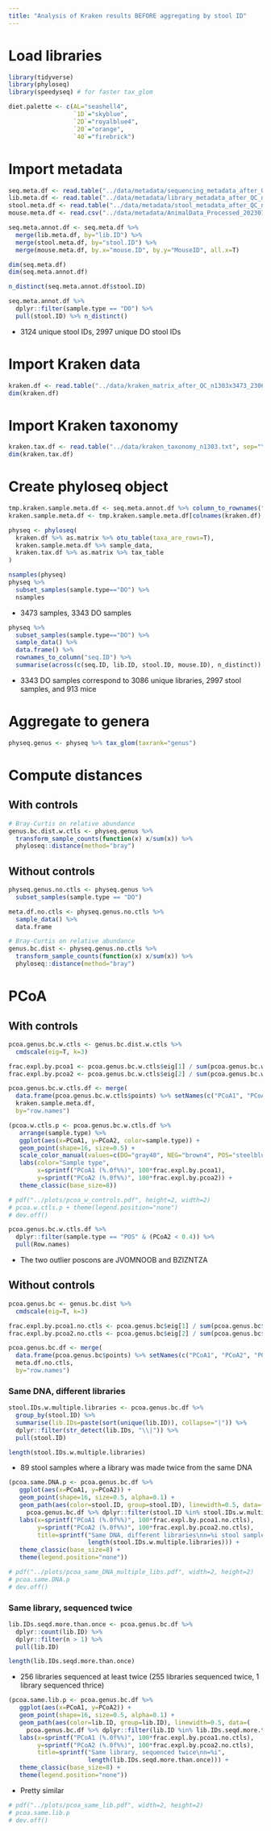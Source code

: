 ```yaml
---
title: "Analysis of Kraken results BEFORE aggregating by stool ID"
---
```


# Load libraries

```r
library(tidyverse)
library(phyloseq)
library(speedyseq) # for faster tax_glom

diet.palette <- c(AL="seashell4",
                  `1D`="skyblue",
                  `2D`="royalblue4",
                  `20`="orange",
                  `40`="firebrick")
```

# Import metadata

```r
seq.meta.df <- read.table("../data/metadata/sequencing_metadata_after_QC_n3473_230620.txt", sep="\t", header=T)
lib.meta.df <- read.table("../data/metadata/library_metadata_after_QC_n3213_230620.txt", sep="\t", header=T)
stool.meta.df <- read.table("../data/metadata/stool_metadata_after_QC_n3124_230620.txt", sep="\t", header=T)
mouse.meta.df <- read.csv("../data/metadata/AnimalData_Processed_20230712.csv")
```

```r
seq.meta.annot.df <- seq.meta.df %>%
  merge(lib.meta.df, by="lib.ID") %>%
  merge(stool.meta.df, by="stool.ID") %>% 
  merge(mouse.meta.df, by.x="mouse.ID", by.y="MouseID", all.x=T)

dim(seq.meta.df)
dim(seq.meta.annot.df)
```

```r
n_distinct(seq.meta.annot.df$stool.ID)

seq.meta.annot.df %>% 
  dplyr::filter(sample.type == "DO") %>% 
  pull(stool.ID) %>% n_distinct()
```

* 3124 unique stool IDs, 2997 unique DO stool IDs

# Import Kraken data

```r
kraken.df <- read.table("../data/kraken_matrix_after_QC_n1303x3473_230620.txt", sep="\t", header=T, row.names=1)
dim(kraken.df)
```

# Import Kraken taxonomy

```r
kraken.tax.df <- read.table("../data/kraken_taxonomy_n1303.txt", sep="\t", header=T, quote="", row.names=1)
dim(kraken.tax.df)
```

# Create phyloseq object

```r
tmp.kraken.sample.meta.df <- seq.meta.annot.df %>% column_to_rownames("seq.ID")
kraken.sample.meta.df <- tmp.kraken.sample.meta.df[colnames(kraken.df), ]

physeq <- phyloseq(
  kraken.df %>% as.matrix %>% otu_table(taxa_are_rows=T),
  kraken.sample.meta.df %>% sample_data,
  kraken.tax.df %>% as.matrix %>% tax_table
)
```

```r
nsamples(physeq)
physeq %>% 
  subset_samples(sample.type=="DO") %>% 
  nsamples
```

* 3473 samples, 3343 DO samples

```r
physeq %>% 
  subset_samples(sample.type=="DO") %>%
  sample_data() %>% 
  data.frame() %>% 
  rownames_to_column("seq.ID") %>% 
  summarise(across(c(seq.ID, lib.ID, stool.ID, mouse.ID), n_distinct))
```
* 3343 DO samples correspond to 3086 unique libraries, 2997 stool samples, and 913 mice

# Aggregate to genera

```r
physeq.genus <- physeq %>% tax_glom(taxrank="genus")
```

# Compute distances

## With controls

```r
# Bray-Curtis on relative abundance
genus.bc.dist.w.ctls <- physeq.genus %>%
  transform_sample_counts(function(x) x/sum(x)) %>%
  phyloseq::distance(method="bray")
```

## Without controls

```r
physeq.genus.no.ctls <- physeq.genus %>%
  subset_samples(sample.type == "DO")

meta.df.no.ctls <- physeq.genus.no.ctls %>% 
  sample_data() %>% 
  data.frame

# Bray-Curtis on relative abundance
genus.bc.dist <- physeq.genus.no.ctls %>%
  transform_sample_counts(function(x) x/sum(x)) %>%
  phyloseq::distance(method="bray")
```

# PCoA

## With controls

```r
pcoa.genus.bc.w.ctls <- genus.bc.dist.w.ctls %>% 
  cmdscale(eig=T, k=3)

frac.expl.by.pcoa1 <- pcoa.genus.bc.w.ctls$eig[1] / sum(pcoa.genus.bc.w.ctls$eig)
frac.expl.by.pcoa2 <- pcoa.genus.bc.w.ctls$eig[2] / sum(pcoa.genus.bc.w.ctls$eig)

pcoa.genus.bc.w.ctls.df <- merge(
  data.frame(pcoa.genus.bc.w.ctls$points) %>% setNames(c("PCoA1", "PCoA2", "PCoA3")),
  kraken.sample.meta.df,
  by="row.names")
```

```r
(pcoa.w.ctls.p <- pcoa.genus.bc.w.ctls.df %>% 
   arrange(sample.type) %>% 
   ggplot(aes(x=PCoA1, y=PCoA2, color=sample.type)) +
   geom_point(shape=16, size=0.5) +
   scale_color_manual(values=c(DO="gray40", NEG="brown4", POS="steelblue")) +
   labs(color="Sample type",
        x=sprintf("PCoA1 (%.0f%%)", 100*frac.expl.by.pcoa1),
        y=sprintf("PCoA2 (%.0f%%)", 100*frac.expl.by.pcoa2)) +
   theme_classic(base_size=8))
```

```r
# pdf("../plots/pcoa_w_controls.pdf", height=2, width=2)
# pcoa.w.ctls.p + theme(legend.position="none")
# dev.off()
```

```r
pcoa.genus.bc.w.ctls.df %>% 
  dplyr::filter(sample.type == "POS" & (PCoA2 < 0.4)) %>%
  pull(Row.names)
```

* The two outlier poscons are JVOMNOOB and BZIZNTZA

## Without controls

```r
pcoa.genus.bc <- genus.bc.dist %>% 
  cmdscale(eig=T, k=3)

frac.expl.by.pcoa1.no.ctls <- pcoa.genus.bc$eig[1] / sum(pcoa.genus.bc$eig)
frac.expl.by.pcoa2.no.ctls <- pcoa.genus.bc$eig[2] / sum(pcoa.genus.bc$eig)

pcoa.genus.bc.df <- merge(
  data.frame(pcoa.genus.bc$points) %>% setNames(c("PCoA1", "PCoA2", "PCoA3")),
  meta.df.no.ctls,
  by="row.names")
```

### Same DNA, different libraries

```r
stool.IDs.w.multiple.libraries <- pcoa.genus.bc.df %>% 
  group_by(stool.ID) %>% 
  summarise(lib.IDs=paste(sort(unique(lib.ID)), collapse="|")) %>%
  dplyr::filter(str_detect(lib.IDs, "\\|")) %>% 
  pull(stool.ID)

length(stool.IDs.w.multiple.libraries)
```

* 89 stool samples where a library was made twice from the same DNA

```r
(pcoa.same.DNA.p <- pcoa.genus.bc.df %>% 
   ggplot(aes(x=PCoA1, y=PCoA2)) +
   geom_point(shape=16, size=0.5, alpha=0.1) +
   geom_path(aes(color=stool.ID, group=stool.ID), linewidth=0.5, data=(
     pcoa.genus.bc.df %>% dplyr::filter(stool.ID %in% stool.IDs.w.multiple.libraries))) +
   labs(x=sprintf("PCoA1 (%.0f%%)", 100*frac.expl.by.pcoa1.no.ctls),
        y=sprintf("PCoA2 (%.0f%%)", 100*frac.expl.by.pcoa2.no.ctls),
        title=sprintf("Same DNA, different libraries\nn=%i stool samples",
                      length(stool.IDs.w.multiple.libraries))) +
   theme_classic(base_size=8) +
   theme(legend.position="none"))
```

```r
# pdf("../plots/pcoa_same_DNA_multiple_libs.pdf", width=2, height=2)
# pcoa.same.DNA.p
# dev.off()
```


### Same library, sequenced twice

```r
lib.IDs.seqd.more.than.once <- pcoa.genus.bc.df %>% 
  dplyr::count(lib.ID) %>% 
  dplyr::filter(n > 1) %>% 
  pull(lib.ID)

length(lib.IDs.seqd.more.than.once)
```

* 256 libraries sequenced at least twice (255 libraries sequenced twice, 1 library sequenced thrice)

```r
(pcoa.same.lib.p <- pcoa.genus.bc.df %>% 
   ggplot(aes(x=PCoA1, y=PCoA2)) +
   geom_point(shape=16, size=0.5, alpha=0.1) +
   geom_path(aes(color=lib.ID, group=lib.ID), linewidth=0.5, data=(
     pcoa.genus.bc.df %>% dplyr::filter(lib.ID %in% lib.IDs.seqd.more.than.once))) +
   labs(x=sprintf("PCoA1 (%.0f%%)", 100*frac.expl.by.pcoa1.no.ctls),
        y=sprintf("PCoA2 (%.0f%%)", 100*frac.expl.by.pcoa2.no.ctls),
        title=sprintf("Same library, sequenced twice\nn=%i",
                      length(lib.IDs.seqd.more.than.once))) +
   theme_classic(base_size=8) +
   theme(legend.position="none"))
```

* Pretty similar

```r
# pdf("../plots/pcoa_same_lib.pdf", width=2, height=2)
# pcoa.same.lib.p
# dev.off()
```
